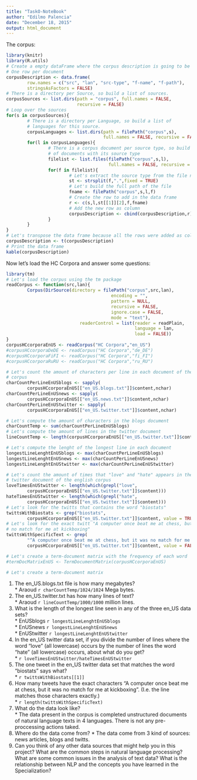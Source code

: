 ```yaml
---
title: "TaskO-NoteBook"
author: "Edilmo Palencia"
date: "December 18, 2015"
output: html_document
---
```


The corpus:  

```r
library(knitr)
library(R.utils)
# Create a empty dataFrame where the corpus description is going to be stored
# One row per document
corpusDescription <- data.frame(
        row.names = c("src", "lan", "src-type", "f-name", "f-path"), 
        stringsAsFactors = FALSE)
# There is a directory per Source, so build a list of sources. 
corpusSources <- list.dirs(path = "corpus", full.names = FALSE, 
                           recursive = FALSE)
# Loop over the sources
for(s in corpusSources){
        # There is a directory per Language, so build a list of 
        # languages for this source. 
        corpusLanguages <- list.dirs(path = filePath("corpus",s), 
                                     full.names = FALSE, recursive = FALSE)
        for(l in corpusLanguages){
                # There is a corpus document per source type, so build a list 
                # of documents with its source type
                filelist <- list.files(filePath("corpus",s,l), 
                                       full.names = FALSE, recursive = FALSE)
                for(f in filelist){
                        # Let's extract the source type from the file name
                        st <- strsplit(f,".",fixed = TRUE)
                        # Let's build the full path of the file
                        fname <- filePath("corpus",s,l,f)
                        # Create the row to add in the data frame
                        r <- c(s,l,st[[1]][2],f,fname)
                        # Add the new row as column
                        corpusDescription <- cbind(corpusDescription,r)
                }
        }
}
# Let's transpose the data frame because all the rows were added as columns
corpusDescription <- t(corpusDescription)
# Print the data frame
kable(corpusDescription)
```

Now let's load the HC Corpora and answer some questions:  

```r
library(tm)
# Let's load the corpus using the tm package
readCorpus <- function(src,lan){
        Corpus(DirSource(directory = filePath("corpus",src,lan),
                                        encoding = "",
                                        pattern = NULL,
                                        recursive = FALSE,
                                        ignore.case = FALSE,
                                        mode = "text"),
                            readerControl = list(reader = readPlain,
                                                 language = lan,
                                                 load = FALSE))
}
corpusHCcorporaEnUS <- readCorpus("HC Corpora","en_US")
#corpusHCcorporaDeDE <- readCorpus("HC Corpora","de_DE")
#corpusHCcorporaFiFI <- readCorpus("HC Corpora","fi_FI")
#corpusHCcorporaRuRU <- readCorpus("HC Corpora","ru_RU")
```

```r
# Let's count the amount of characters per line in each document of the english
# corpus
charCountPerLineEnUSblogs <- sapply(
        corpusHCcorporaEnUS[["en_US.blogs.txt"]]$content,nchar)
charCountPerLineEnUSnews <- sapply(
        corpusHCcorporaEnUS[["en_US.news.txt"]]$content,nchar)
charCountPerLineEnUStwitter <- sapply(
        corpusHCcorporaEnUS[["en_US.twitter.txt"]]$content,nchar)

# Let's compute the amount of characters in the blogs document
charCountTemp <- sum(charCountPerLineEnUSblogs)
# Let's compute the amount of lines in the twitter document
lineCountTemp <- length(corpusHCcorporaEnUS[["en_US.twitter.txt"]]$content)

# Let's compute the lenght of the longest line in each document
longestLineLenghtEnUSblogs <- max(charCountPerLineEnUSblogs)
longestLineLenghtEnUSnews <- max(charCountPerLineEnUSnews)
longestLineLenghtEnUStwitter <- max(charCountPerLineEnUStwitter)

# Let's count the amount of times that "love" and "hate" appears in the 
# twitter document of the english corpus
loveTimesEnUStwitter <- length(which(grepl("love",
        corpusHCcorporaEnUS[["en_US.twitter.txt"]]$content)))
hateTimesEnUStwitter <- length(which(grepl("hate",
        corpusHCcorporaEnUS[["en_US.twitter.txt"]]$content)))
# Let's look for the twitts that contains the word "biostats"
twittsWithBiostats <- grep("biostats",
        corpusHCcorporaEnUS[["en_US.twitter.txt"]]$content, value = TRUE)
# Let's look for the exact twitt "A computer once beat me at chess, but it was 
# no match for me at kickboxing"
twittsWithSpecificText <- grep(
        "^A computer once beat me at chess, but it was no match for me at kickboxing$",
        corpusHCcorporaEnUS[["en_US.twitter.txt"]]$content, value = FALSE)
```

```r
# Let's create a term-document matrix with the frequency of each word
#termDocMatrixEnUS <- TermDocumentMatrix(corpusHCcorporaEnUS)

```

```r
# Let's create a term-document matrix 


```

1. The en_US.blogs.txt file is how many megabytes?  
        * Araoud `r charCountTemp/1024/1024` Mega bytes.  
2. The en_US.twitter.txt has how many lines of text?   
        * Araoud `r lineCountTemp/1000/1000` million lines.  
3. What is the length of the longest line seen in any of the three en_US data 
sets?  
        * EnUSblogs `r longestLineLenghtEnUSblogs`  
        * EnUSnews `r longestLineLenghtEnUSnews`  
        * EnUStwitter `r longestLineLenghtEnUStwitter`  
4. In the en_US twitter data set, if you divide the number of lines where the 
word "love" (all lowercase) occurs by the number of lines the word "hate" 
(all lowercase) occurs, about what do you get?  
        * `r loveTimesEnUStwitter/hateTimesEnUStwitter`  
5. The one tweet in the en_US twitter data set that matches the word "biostats" 
says what?  
        * `r twittsWithBiostats[[1]]`  
6. How many tweets have the exact characters "A computer once beat me at chess, 
but it was no match for me at kickboxing". (I.e. the line matches those 
characters exactly.)  
        * `r length(twittsWithSpecificText)`  
7. What do the data look like?  
        * The data present in the corpus is completed unstructured documents of 
        natural language texts in 4 languages. There is not any pre-proccessing 
        actions taked.
8. Where do the data come from?
        * The data come from 3 kind of sources: news articles, blogs and twitts.  
9. Can you think of any other data sources that might help you in this project?
What are the common steps in natural language processing?
What are some common issues in the analysis of text data?
What is the relationship between NLP and the concepts you have learned in the Specialization?

```r
```

